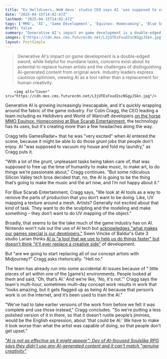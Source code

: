 ```yaml
---
title: "Ex Helldivers, WoW devs' studio CEO says AI 'was supposed to vacuum my house' but 'some ridiculous Silicon Valley tech bros' decided to have it make art instead"
date: "2025-04-15T14:02:47Z"
lastmod: "2025-04-15T14:02:47Z"
tags: ['MMO', 'AI', 'Game Development', 'Equinox: Homecoming', 'Blue Scarab Entertainment', 'Generative AI', 'Live Service']
draft: false
summary: "Generative AI's impact on game development is a double-edged sword; while helpful for mundane tasks, concerns exist about its potential to replace human artists and the challenges of distinguishing AI-generated content from original work.  Industry leaders express cautious optimism, viewing AI as a tool rather than a replacement for human creativity."
images: ["https://cdn.mos.cms.futurecdn.net/L3jUTEsFxud2scNSgyJSkn.jpg"]
layout: PostSimple
---
```

> Generative AI's impact on game development is a double-edged sword; while helpful for mundane tasks, concerns exist about its potential to replace human artists and the challenges of distinguishing AI-generated content from original work.  Industry leaders express cautious optimism, viewing AI as a tool rather than a replacement for human creativity.


        <img alt="Cover" src="https://cdn.mos.cms.futurecdn.net/L3jUTEsFxud2scNSgyJSkn.jpg"/>
        
Generative AI is growing increasingly inescapable, and it's quickly wrapping around the fabric of the game industry. For Colin Cragg, the CEO leading a team including ex Helldivers and World of Warcraft developers [on the horse MMO Equinox: Homecoming at Blue Scarab Entertainment](https://www.gamesradar.com/games/mmo/the-entire-industry-is-totally-and-completely-clogged-ex-helldivers-wow-devs-studio-ceo-says-new-mmo-wont-be-another-live-service-shooter-for-dudes-in-black-t-shirts-and-jeans-which-makes-it-perfect/), the technology has its uses, but it's creating more than a few headaches along the way.

Cragg tells GamesRadar+ that he was "very excited" when AI entered the scene, because it might be able to do those grunt jobs that people don't enjoy. AI "was supposed to vacuum my house and fold my laundry," as Cragg puts it.

"With a lot of the grunt, unpleasant tasks being taken care of, that was supposed to free up the time of humanity to make music, to make art, to do things we’re passionate about," Cragg continues. "But some ridiculous Silicon Valley tech bros decided that, no, the AI is going to be the thing that’s going to make the music and the art now, and I’m not happy about it."

For Blue Scarab Entertainment, Cragg says, "We look at AI tools as a way to remove the parts of production that you don’t want to be doing. Like, UV mapping a texture around a mesh. Artists? Generally not excited about that kind of task. They want to do the sculpting and the modeling and make something – they don’t want to do UV mapping of the object."

Broadly, that seems to be the take much of the game industry has on AI. Nintendo won't rule out the use of AI tech but [acknowledges "what makes our games special is our developers."](https://www.gamesradar.com/games/nintendo-isnt-ruling-out-the-use-of-ai-in-game-development-but-knows-that-what-makes-our-games-special-is-our-developers/) Swen Vincke of Baldur's Gate 3 studio Larian thinks [AI is "a tool that we use to help us do things faster" but doesn't think "it'll ever replace a creative side"](https://www.gamesradar.com/baldurs-gate-3s-director-thinks-ai-is-a-tool-that-we-use-to-help-us-do-things-faster-but-doesnt-think-itll-ever-replace-a-creative-side-of-development/) of development.

But "are we going to start replacing all of our concept artists with Midjourney?" Cragg asks rhetorically. "Hell no."

The team has already run into some accidental AI issues because of " little pieces of art within one of the [game’s] environments. People looked at them and said, 'Oh, that’s AI.' And we’re like, 'No, it's not.'" Cragg says the team's multi-hour, sometimes multi-day concept work results in work that "looks amazing, but it gets flagged up as being AI because that person’s work is on the internet, and it’s been used to train the AI."

"We’ve had to take earlier versions of the work from before we felt it was complete and use those instead," Cragg concludes. "So we’re putting a less polished version of it in there, so that it doesn’t rustle people’s jimmies, would be the English expression, about 'that could be AI.' We have to make it look worse than what the artist was capable of doing, so that people don’t get upset."

[<em>"AI is not as effective as it might appear": Dev of AI-focused Soulslike RPG says they didn't use any AI-generated content and it can't match "genuine creativity"</em>](https://www.gamesradar.com/games/action-rpg/ai-is-not-as-effective-as-it-might-appear-dev-of-ai-focused-soulslike-rpg-says-they-didnt-use-any-ai-generated-content-and-it-cant-match-genuine-creativity/)
        